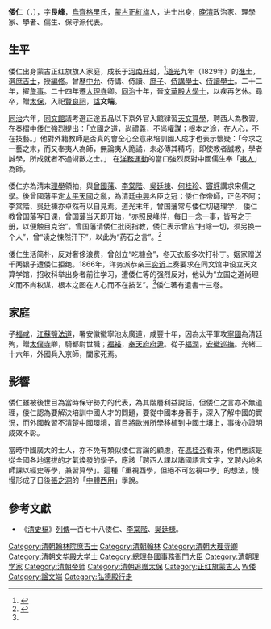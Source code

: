 {{東亞男性歷史人物
|名稱 =倭仁
|身份 =
|國家 =
|時代 =
|主君 =
|屆數 =
|最高職務 =
|前任 = 
|繼任 = 
|圖片名稱 =
|圖片大小 =
|圖片說明 =
|姓 =烏齐格里
|名 =倭仁
|姓名 =
|字 =艮峰
|名乘 =<!--琉球士族用-->
|官職 =[[太保|太保]]
|封爵 =
|封號 =
|位階 =
|御稱號 =<!--日本皇族之稱號-->
|宮號1 =<!--日本皇族之宮號-->
|宮號2 =<!--朝鮮王族之宮號-->
|封地 =
|神號 =
|尊號 =
|族裔 = 
|旗籍 =[[蒙古正红旗|蒙古正红旗]]
|氏族 =
|籍貫 =
|本貫 =
|祖籍 =
|本籍 =
|出身地 =
|府邸 =
|世系 = 
|初名 =
|乳名 =<!--日本、朝鮮、琉球以外人物用-->
|幼名 =<!--日本人用-->
|兒名 =<!--朝鮮人用-->
|童名 =<!--琉球人用-->
|小字 =
|別名 =
|號 =
|法號 =
|院號 =
|其他名號 =
|出生日期 =[[嘉庆|嘉庆]]九年<br>（1804年）
|出生地點 =
|婚年 =
|逝世年 =[[同治|同治]]十年<br>（1871年）
|逝世地 =
|諡號 =文端
|墓葬 =
|祠廟 =贤良祠
|父親 =
|嫡母 =
|母親 =
|元配 =
|正室 =
|妻 =
|繼室 =
|平妻 =
|側室 =
|元配之父 =
|元配之嫡母 =
|元配之母 =
|正室之父 =
|正室之嫡母 =
|正室之母 =
|妻之父 =
|妻之嫡母 =
|妻之母 =
|繼室之父 =
|繼室之嫡母 =
|繼室之母 =
|平妻之父 =
|平妻之嫡母 =
|平妻之母 =
|兄弟 =
|姊妹 =
|嫡兄弟 =
|嫡姊妹 =
|庶兄弟 =
|庶姊妹 =
|同胞兄弟 =
|同胞姊妹 =
|異母兄弟 =
|異母姊妹 =
|異父兄弟 =
|異父姊妹 =
|繼兄弟 =
|繼姊妹 =
|子 =乌齐格里·福咸<br>乌齐格里·福裕<br>乌齐格里·福润
|女 =
|嫡子 =
|嫡女 =
|庶子 =
|庶女 =
|養子 =
|養女 =
|繼子 =
|繼女 =
|其他親屬 =
|出身 = 道光九年进士
|功名 = 
|經歷 = 
|著作 =《倭文端公遗书》
|注釋 =
}}
'''倭仁'''（{{lang-mnc|ᠸᡝᠰᡳᠨ|v=Wesin}}，{{bd|1804年||1871年|catIdx=W倭}}），字'''艮峰'''，[[烏齊格里|烏齊格里]]氏，[[蒙古|蒙古]][[正紅旗|正紅旗]]人，进士出身，[[清朝|晚清]]政治家、理學家、學者、儒生、保守派代表。

==生平==
倭仁出身蒙古正红旗旗人家庭，成长于[[河南|河南]][[开封|开封]]，<ref name="sh2">{{cite web |author1=季我努学社 |title=倭仁：立国之道尚理义而不尚权谋，根本之图在人心而不在技艺 |url=https://www.sohu.com/a/232006063_241556 |website=搜狐 |accessdate=2020-08-02 |date=2018-05-18}}</ref>[[道光|道光]]九年（1829年）的[[進士|進士]]，選[[庶吉士|庶吉士]]，授[[編修|編修]]。曾歷[[中允|中允]]、侍講、侍讀、[[庶子|庶子]]、[[侍講學士|侍講學士]]、[[侍讀學士|侍讀學士]]。二十二年，擢[[詹事|詹事]]。二十四年遷[[大理寺|大理寺]]卿。[[同治|同治]]十年，晉[[文華殿大學士|文華殿大學士]]，以疾再乞休。尋卒，贈[[太保|太保]]，入祀[[賢良祠|賢良祠]]，[[諡|諡]]'''文端'''。

[[同治|同治]]六年，[[同文館|同文館]]議考選正途五品以下京外官入館肄習[[天文|天文]][[算學|算學]]，聘西人為教習。在奏摺中倭仁強烈提出：「立國之道，尚禮義，不尚權謀；根本之途，在人心，不在技藝。」他對外籍教師是否真的會全心全意來培訓國人成才也表示懷疑：「今求之一藝之末，而又奉夷人為師，無論夷人詭譎，未必傳其精巧，即使教者誠教，學者誠學，所成就者不過術數之士。」 在[[洋務運動|洋務運動]]的當口強烈反對中國儒生奉「[[夷人|夷人]]」為師。

倭仁亦為清末[[理學|理學]]領袖，與[[曾國藩|曾國藩]]、[[李棠階|李棠階]]、[[吳廷棟|吳廷棟]]、[[何桂珍|何桂珍]]、[[竇垿|竇垿]]講求宋儒之學。後曾國藩平定[[太平天國|太平天國]]之亂，為清廷[[中興|中興]]名臣之冠；倭仁作帝師，正色不阿；李棠階、吳廷棟亦卓然有以自見焉。道光末年，曾国藩常与倭仁切磋理学， 倭仁教曾国藩写日课，曾国藩当天即开始，“亦照艮峰样，每日一念一事，皆写之于册，以便触目克治”。曾国藩请倭仁批阅指教，倭仁表示曾应“扫除一切，须另换一个人”，曾“读之悚然汗下”，以此为“药石之言”。<ref name="sh">{{cite web |author1=学问猫 |title=他是曾国藩终生敬重的理学大师，品格高洁，但以保守顽固著称 |url=https://www.sohu.com/a/355803851_120261989 |website=搜狐 |accessdate=2020-08-02 |date=2019-11-25}}</ref>

倭仁生活简朴，反对奢侈浪费，曾创立“吃糠会”，冬天衣服多次打补丁。姻家赠送千两银子遭倭仁拒绝。1866年，洋务派恭亲王[[奕䜣|奕䜣]]上奏要求在同文馆中设立天文算学馆，招收科举出身者前往学习，遭倭仁等的强烈反对，他认为“立国之道尚理义而不尚权谋，根本之图在人心而不在技艺”。<ref name="sh"/>倭仁著有遺書十三卷。

==家庭==
子[[福咸|福咸]]，[[江蘇|江蘇]][[鹽法道|鹽法道]]，署安徽徽寧池太廣道，咸豐十年，因為太平軍攻[[寧國|寧國]]為清廷殉，贈[[太僕寺|太僕寺]]卿，騎都尉世職；[[福裕|福裕]]，[[奉天府|奉天府]][[府尹|府尹]]。從子[[福潤|福潤]]，[[安徽|安徽]][[巡撫|巡撫]]。光緒二十六年，外國兵入京師，闔家死焉。

==影響==
倭仁雖被後世目為當時保守勢力的代表，為其階層利益說話，但倭仁之言亦不無道理，倭仁認為要解決培訓中國人才的問題，要從中國本身著手，深入了解中國的實況，而外國教習不清楚中國環境，盲目將歐洲所學移植到中國土壤上，事後亦證明成效不彰。

當時中國廣大的士人，亦不免有類似倭仁言論的顧慮，在[[馮桂芬|馮桂芬]]看來，他們應該是從全國各地選拔的才氣煥發的學子，應該「聘西人課以諸國語言文字，又聘內地名師課以經史等學，兼習算學」。這種「重視西學，但絕不可忽視中學」的想法，慢慢形成了日後[[張之洞|張之洞]]的「[[中體西用|中體西用]]」學說。

==參考文獻==
{{reflist}}
*《[[清史稿|清史稿]]》[[列傳|列傳]]一百七十八倭仁、[[李棠階|李棠階]]、[[吳廷棟|吳廷棟]]。

{{DEFAULTSORT:Wo倭}}
{{道光九年己丑科殿试金榜}}
{{清朝入祀賢良祠}}
[[Category:清朝翰林院庶吉士|Category:清朝翰林院庶吉士]]
[[Category:清朝翰林|Category:清朝翰林]]
[[Category:清朝大理寺卿|Category:清朝大理寺卿]]
[[Category:清朝文华殿大学士|Category:清朝文华殿大学士]]
[[Category:總理各國事務衙門大臣|Category:總理各國事務衙門大臣]]
[[Category:清朝理学家|Category:清朝理学家]]
[[Category:清朝帝师|Category:清朝帝师]]
[[Category:清朝追赠太保|Category:清朝追赠太保]]
[[Category:正红旗蒙古人|Category:正红旗蒙古人]]
[[Category:乌齐格里氏|W倭]]
[[Category:諡文端|Category:諡文端]]
[[Category:弘德殿行走|Category:弘德殿行走]]